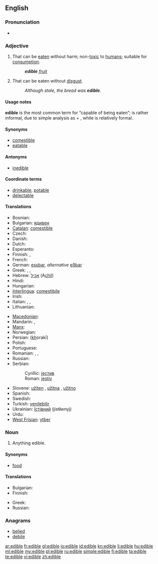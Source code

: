 ==English==

===Pronunciation===
* {{a|UK}} {{IPA|/ˈɛd.ɪ.bəl/}} {{SAMPA|/"Ed.I.b@l/}}

===Adjective===
{{en-adj|-}}

# That can be [[eat]]en without harm; non-[[toxic]] to [[human]]s; suitable for [[consumption]].
#: '''''edible''' [[fruit]]''
# That can be eaten without [[disgust]].
#: ''Although stale, the bread was '''edible'''.''

====Usage notes====
'''edible''' is the most common term for “capable of being eaten”; {{term|eatable|lang=en}} is rather informal, due to simple analysis as {{term|eat|lang=en}} + {{term|-able|lang=en}}, while {{term|comestible|lang=en}} is relatively formal.

====Synonyms====
* [[comestible]]
* [[eatable]]

====Antonyms====
* [[inedible]]

====Coordinate terms====
* [[drinkable]], [[potable]]
* [[delectable]] <!-- literally, able to delight; here meaning not just able to eat, but good to eat -->

====Translations====
{{trans-top|that can be eaten without harm; suitable for consumption}}
* Bosnian: {{t-|bs|jestiv|m}}
* Bulgarian: [[ядивен]] {{m}}
* [[Catalan]]: [[comestible]]
* Czech: {{t|cs|jedlý|m}}
* Danish: {{t|da|spiselig}}
* Dutch: {{t+|nl|eetbaar}}
* Esperanto: {{t|eo|manĝebla |xs=Esperanto}}
* Finnish: {{t+|fi|syötävä}}, {{t-|fi|syömäkelpoinen}}
* French: {{t+|fr|comestible}}
* German: [[essbar]], ''alternative'' [[eßbar]]
* Greek: {{t|el|βρώσιμος|m|tr=vrósimos}}, {{t|el|φαγώσιμος|m|tr=fagósimos}}, {{t|el|εδώδιμος|m|tr=edódimos}}
* Hebrew: [[אכיל]] (A<u>chil</u>)
* Hindi: {{t-|hi|खाद्य|tr=khādya|xs=Hindi}}
* Hungarian: {{t+|hu|ehető}}
* [[Interlingua]]: [[comestibile]]
* Irish: {{t|ga|inite}}
* Italian: {{t+|it|commestibile}},  {{t+|it|edibile}},  {{t+|it|edule}}
* Lithuanian: {{t-|lt|valgomas|xs=Lithuanian}}
{{trans-mid}}
* [[Macedonian]]: {{t|mk|јадлив|m|tr=jádliv}}
* Mandarin: {{t|cmn|可食用的|sc=Hani}},  {{t|cmn|可以吃的|sc=Hani}}
* [[Manx]]: {{t|gv|yn-ee}}
* Norwegian: {{t|no|spiselig}}
* Persian: {{fa-Arab|[[خوراکی]]}} (<u>kh</u>orakī)
* Polish: {{t+|pl|jadalny|m}}
* Portuguese: {{t+|pt|comestível}}
* Romanian: {{t|ro|comestibil|m|n}}, {{t|ro|comestibilă|f}}, {{t|ro|mâncabil |m|n}}
* Russian: {{t|ru|съедобный|tr=sjedóbnyj}}
* Serbian:
*: Cyrillic: [[јестив]] {{m}}
*: Roman: [[jestiv]] {{m}}
* Slovene: [[užiten]] {{m}}, [[užitna]] {{f}}, [[užitno]] {{n}}
* Spanish: {{t-|es|comestible}}
* Swedish: {{t+|sv|ätbar}}
* Turkish: [[yenilebilir]]
* Ukrainian: [[їстівний]] {{m}} (jist'''i'''wnyj)
* Urdu: {{t-|ur|کھادیہ|tr=khādya|xs=Urdu}}
* [[West Frisian]]: [[ytber]]
{{trans-bottom}}

===Noun===
{{en-noun}}

# Anything edible.

====Synonyms====
* [[food]]

====Translations====
{{trans-top|anything edible}}
* Bulgarian: {{t+|bg|храна|f}}
* Finnish: {{t+|fi|syötävä}}
{{trans-mid}}
* Greek: {{t|el|φαγώσιμα|n|p|tr=fagósima}}
* Russian: {{t|ru|съестное|n|tr=sjestnóje|sc=Cyrl}}
{{trans-bottom}}

===Anagrams===
* [[belied#English|belied]]
* [[debile#English|debile]]

[[ar:edible]]
[[fr:edible]]
[[gl:edible]]
[[io:edible]]
[[id:edible]]
[[kn:edible]]
[[li:edible]]
[[hu:edible]]
[[ml:edible]]
[[my:edible]]
[[pl:edible]]
[[ru:edible]]
[[simple:edible]]
[[fi:edible]]
[[ta:edible]]
[[te:edible]]
[[vi:edible]]
[[zh:edible]]